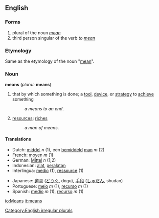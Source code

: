 ==English==
===Forms===
# plural of the noun ''[[mean]]''
# third person singular of the verb ''to [[mean]]''
===Etymology===
Same as the etymology of the noun "[[mean]]".
===Noun===
'''means''' (''plural:'' '''means''')

#that by which something is done; a [[tool]], [[device]], or [[strategy]] to [[achieve]] something
#:''a means to an end''.
#[[resources]]; [[riches]]
#:''a man of means''.

==== Translations ====
{{top}}
*Dutch: [[middel]] ''n'' (1), een [[bemiddeld]] [[man]] ''m'' (2)
*French: [[moyen]] ''m'' (1)
*German: [[Mittel]] ''n'' (1,2)
*Indonesian: [[alat]], [[alat|peralatan]]
*Interlingua: [[medio]] (1), [[ressource]] (1)
{{mid}}
*Japanese: [[道具]] ([[どうぐ]], dōgu), [[手段]] ([[しゅだん]], shudan)
*Portuguese: [[meio]] ''m'' (1), [[recurso]] ''m'' (1)
*Spanish: [[medio]] ''m'' (1), [[recurso]] ''m'' (1)
{{bottom}}

[[Category:English irregular plurals]]

[[io:Means]]
[[it:means]]